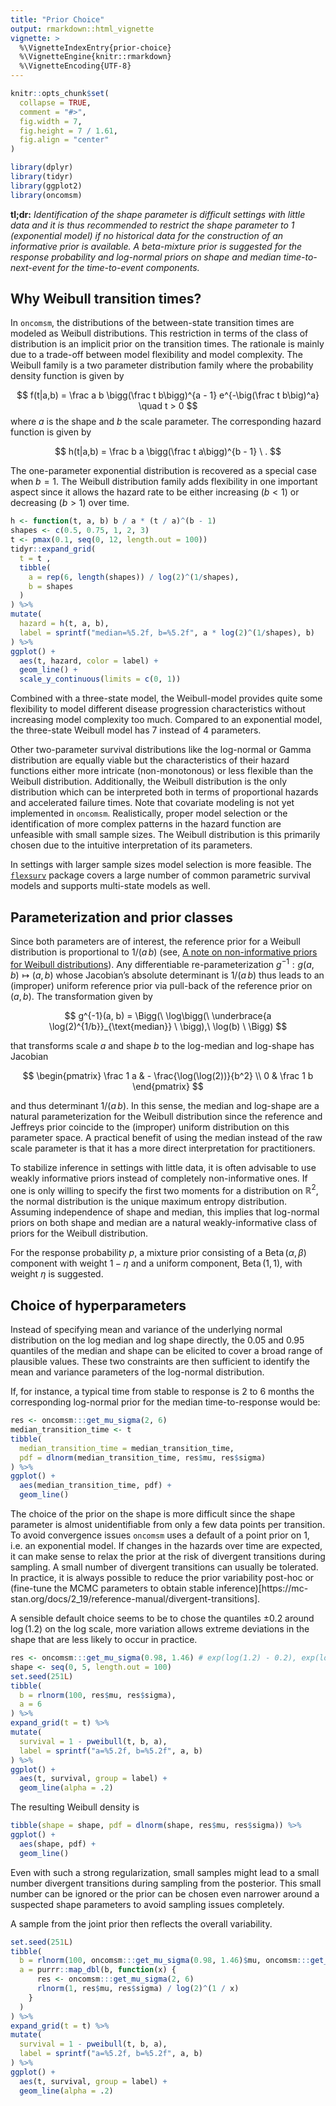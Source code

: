 ```yaml
---
title: "Prior Choice"
output: rmarkdown::html_vignette
vignette: >
  %\VignetteIndexEntry{prior-choice}
  %\VignetteEngine{knitr::rmarkdown}
  %\VignetteEncoding{UTF-8}
---
```


```r
knitr::opts_chunk$set(
  collapse = TRUE,
  comment = "#>",
  fig.width = 7,
  fig.height = 7 / 1.61,
  fig.align = "center"
)
```

```r
library(dplyr)
library(tidyr)
library(ggplot2)
library(oncomsm)
```



**tl;dr:** *Identification of the shape parameter is difficult settings with
little data and it is thus recommended to restrict the shape
parameter to $1$ (exponential model) if no historical data for the construction
of an informative prior is available. A beta-mixture prior is suggested for the
response probability and log-normal priors on shape and median
time-to-next-event for the time-to-event components.*


## Why Weibull transition times?

In `oncomsm`, the distributions of the between-state transition times are
modeled as Weibull distributions.
This restriction in terms of the class of distribution is an implicit prior
on the transition times.
The rationale is mainly due to a trade-off between model flexibility and
model complexity.
The Weibull family is a two parameter distribution family where the
probability density function is given by

$$
f(t|a,b) = \frac a b \bigg(\frac t b\bigg)^{a - 1} e^{-\big(\frac t b\big)^a} \quad t > 0
$$
where $a$ is the shape and $b$ the scale parameter.
The corresponding hazard function is given by 

$$
h(t|a,b) = \frac b a \bigg(\frac t a\bigg)^{b - 1} \ .
$$

The one-parameter exponential distribution is recovered as a special case when
$b = 1$.
The Weibull distribution family adds flexibility in one important aspect since
it allows the hazard rate to be either increasing ($b<1$) or decreasing ($b>1$) 
over time.

```r
h <- function(t, a, b) b / a * (t / a)^(b - 1)
shapes <- c(0.5, 0.75, 1, 2, 3)
t <- pmax(0.1, seq(0, 12, length.out = 100))
tidyr::expand_grid(
  t = t , 
  tibble(
    a = rep(6, length(shapes)) / log(2)^(1/shapes), 
    b = shapes
  )
) %>% 
mutate(
  hazard = h(t, a, b),
  label = sprintf("median=%5.2f, b=%5.2f", a * log(2)^(1/shapes), b)
) %>% 
ggplot() + 
  aes(t, hazard, color = label) +
  geom_line() +
  scale_y_continuous(limits = c(0, 1))
```

Combined with a three-state model, the Weibull-model provides quite some
flexibility to model different disease progression characteristics without
increasing model complexity too much.
Compared to an exponential model, the three-state Weibull model has
7 instead of 4 parameters.

Other two-parameter survival distributions like the log-normal or Gamma
distribution are equally viable but the characteristics of their hazard
functions either more intricate (non-monotonous) or less flexible than the
Weibull distribution.
Additionally, the Weibull distribution is the only distribution which can be
interpreted both in terms of proportional hazards and accelerated failure
times.
Note that covariate modeling is not yet implemented in `oncomsm`.
Realistically, proper model selection or the identification of more complex
patterns in the hazard function are unfeasible with small sample sizes.
The Weibull distribution is this primarily chosen due to the intuitive
interpretation of its parameters.

In settings with larger sample sizes model selection is more feasible.
The [`flexsurv`](https://cran.r-project.org/package=flexsurv) package covers
a large number of common parametric survival models and supports 
multi-state models as well.


## Parameterization and prior classes

Since both parameters are of interest, the reference prior for a Weibull 
distribution is proportional to $1/(a\, b)$ 
(see, [A note on non-informative priors for Weibull distributions](https://doi.org/10.1016/S0378-3758(96)00155-3)).
Any differentiable re-parameterization $g^{-1}:g(a,b)\mapsto (a,b)$ whose
Jacobian's absolute determinant is $1/(a\,b)$ thus leads to an (improper)
uniform reference prior via pull-back of the reference prior on $(a,b)$.
The transformation given by

$$
g^{-1}(a, b) = \Bigg(\ \log\bigg(\ \underbrace{a \log(2)^{1/b}}_{\text{median}} \ \bigg),\ \log(b) \ \Bigg)
$$

that transforms scale $a$ and shape $b$ to the log-median and log-shape has
Jacobian

$$
\begin{pmatrix}
  \frac 1 a & - \frac{\log(\log(2))}{b^2} \\
  0 & \frac 1 b
\end{pmatrix}
$$

and thus determinant $1/(a\,b)$. 
In this sense, the median and log-shape are a natural parameterization for the
Weibull distribution since the reference and Jeffreys prior coincide to the
(improper) uniform distribution on this parameter space.
A practical benefit of using the median instead of the raw scale parameter is
that it has a more direct interpretation for practitioners.

To stabilize inference in settings with little data, it is often advisable to
use weakly informative priors instead of completely non-informative ones.
If one is only willing to specify the first two moments for a distribution on 
$\mathbb{R}^2$, the normal distribution is the unique maximum entropy 
distribution.
Assuming independence of shape and median, this implies that log-normal priors
on both shape and median are a natural weakly-informative class of priors for
the Weibull distribution.

For the response probability $p$, a mixture prior consisting of a
$\operatorname{Beta}(\alpha,\beta)$ component with weight $1-\eta$ and a 
uniform component, $\operatorname{Beta}(1,1)$, with weight $\eta$ is suggested.



## Choice of hyperparameters

Instead of specifying mean and variance of the underlying normal distribution on
the log median and log shape directly,
the $0.05$ and $0.95$ quantiles of the median and shape can be elicited to cover
a broad range of plausible values.
These two constraints are then sufficient to identify the mean and variance
parameters of the log-normal distribution.

If, for instance, a typical time from stable to response is 2 to 6 months
the corresponding log-normal prior for the median time-to-response would be:

```r
res <- oncomsm:::get_mu_sigma(2, 6)
median_transition_time <- t
tibble(
  median_transition_time = median_transition_time, 
  pdf = dlnorm(median_transition_time, res$mu, res$sigma)
) %>% 
ggplot() + 
  aes(median_transition_time, pdf) + 
  geom_line()
```

The choice of the prior on the shape is more difficult since the shape parameter
is almost unidentifiable from only a few data points per transition.
To avoid convergence issues `oncomsm` uses a default of a point prior on $1$,
i.e. an exponential model.
If changes in the hazards over time are expected, it can make sense to
relax the prior at the risk of divergent transitions during sampling.
A small number of divergent transitions can usually be tolerated.
In practice, it is always possible to reduce the prior variability post-hoc or
(fine-tune the MCMC parameters to obtain stable inference)[https://mc-stan.org/docs/2_19/reference-manual/divergent-transitions]. 

A sensible default choice seems to be to chose the quantiles $\pm 0.2$ around $\log(1.2)$
on the log scale, more variation allows extreme deviations in the shape that are 
less likely to occur in practice.

```r
res <- oncomsm:::get_mu_sigma(0.98, 1.46) # exp(log(1.2) - 0.2), exp(log(1.2) + 0.2)
shape <- seq(0, 5, length.out = 100)
set.seed(251L)
tibble(
  b = rlnorm(100, res$mu, res$sigma),
  a = 6
) %>% 
expand_grid(t = t) %>% 
mutate(
  survival = 1 - pweibull(t, b, a), 
  label = sprintf("a=%5.2f, b=%5.2f", a, b)
) %>% 
ggplot() + 
  aes(t, survival, group = label) +
  geom_line(alpha = .2)
```

The resulting Weibull density is 

```r
tibble(shape = shape, pdf = dlnorm(shape, res$mu, res$sigma)) %>% 
ggplot() + 
  aes(shape, pdf) + 
  geom_line()
```

Even with such a strong regularization, small samples might lead to a small 
number divergent transitions during sampling from the posterior.
This small number can be ignored or the prior can be chosen even narrower around a
suspected shape parameters to avoid sampling issues completely.

A sample from the joint prior then reflects the overall variability.

```r
set.seed(251L)
tibble(
  b = rlnorm(100, oncomsm:::get_mu_sigma(0.98, 1.46)$mu, oncomsm:::get_mu_sigma(0.98, 1.46)$sigma),
  a = purrr::map_dbl(b, function(x) {
      res <- oncomsm:::get_mu_sigma(2, 6)
      rlnorm(1, res$mu, res$sigma) / log(2)^(1 / x)
    }
  )
) %>% 
expand_grid(t = t) %>% 
mutate(
  survival = 1 - pweibull(t, b, a), 
  label = sprintf("a=%5.2f, b=%5.2f", a, b)
) %>% 
ggplot() + 
  aes(t, survival, group = label) +
  geom_line(alpha = .2)
```
